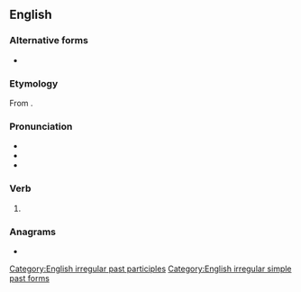 ==English==

===Alternative forms===
* {{l|en|weeped}}

===Etymology===
From {{suffix|en|weep|t}}.

===Pronunciation===
* {{audio|en|en-us-wept.ogg|Audio (US)}}
* {{IPA|en|/ˈwɛpt/}}
* {{rhymes|en|ɛpt}}

===Verb===
{{head|en|verb form}}

# {{en-past of|weep}}

===Anagrams===
* {{anagrams|en|a=eptw|ptew}}

[[Category:English irregular past participles]]
[[Category:English irregular simple past forms]]